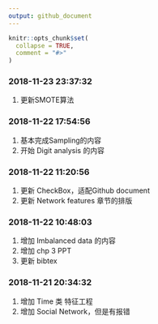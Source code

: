 ```yaml
---
output: github_document
---
```


<!-- README.md is generated from README.Rmd. Please edit that file -->

```r
knitr::opts_chunk$set(
  collapse = TRUE,
  comment = "#>"
)
```

### 2018-11-23 23:37:32

1. 更新SMOTE算法

### 2018-11-22 17:54:56

1. 基本完成Sampling的内容
1. 开始 Digit analysis 的内容

### 2018-11-22 11:20:56

1. 更新 CheckBox，适配Github document
1. 更新 Network features 章节的排版

### 2018-11-22 10:48:03

1. 增加 Imbalanced data 的内容
1. 增加 chp 3 PPT
1. 更新 bibtex

### 2018-11-21 20:34:32

1. 增加 Time 类 特征工程
1. 增加 Social Network，但是有报错